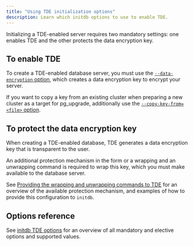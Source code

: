 ```yaml
---
title: "Using TDE initialization options" 
description: Learn which initdb options to use to enable TDE.
---
```


Initializing a TDE-enabled server requires two mandatory settings: one enables TDE and the other protects the data encryption key.

## To enable TDE

To create a TDE-enabled database server, you must use the [`--data-encryption` option](initdb_tde_options/#option---data-encryption-or--y), which creates a data encryption key to encrypt your server.

If you want to copy a key from an existing cluster when preparing a new cluster as a target for pg_upgrade, additionally use the [`--copy-key-from=<file>` option](initdb_tde_options/#option---copy-key-fromfile).

## To protect the data encryption key 

When creating a TDE-enabled database, TDE generates a data encryption key that is transparent to the user.

An additional protection mechanism in the form or a wrapping and an unwrapping command is required to wrap this key, which you must make available to the database server.

See [Providing the wrapping and unwrapping commands to TDE](secure_key) for an overview of the available protection mechanism, and examples of how to provide this configuration to `initdb`.

## Options reference

See [initdb TDE options](initdb_tde_options) for an overview of all mandatory and elective options and supported values. 
